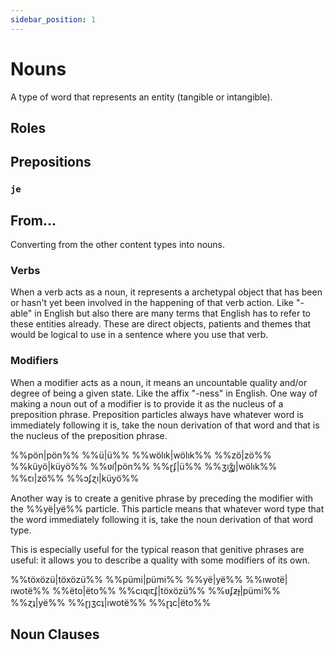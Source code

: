 ```yaml
---
sidebar_position: 1
---
```



# Nouns

A type of word that represents an entity (tangible or intangible).

## Roles

## Prepositions

### `je`

## From...

Converting from the other content types into nouns.

### Verbs

When a verb acts as a noun, it represents a archetypal object that has been or
hasn't yet been involved in the happening of that verb action. Like "-able" in
English but also there are many terms that English has to refer to these
entities already. These are direct objects, patients and themes that would be
logical to use in a sentence where you use that verb.

### Modifiers

When a modifier acts as a noun, it means an uncountable quality and/or degree of
being a given state. Like the affix "-ness" in English. One way of making a noun
out of a modifier is to provide it as the nucleus of a preposition phrase.
Preposition particles always have whatever word is immediately following it is,
take the noun derivation of that word and that is the nucleus of the preposition
phrase.

<Tabs groupId="popöun-zıkto">
  <TabItem value="latin" label="Latin" default>
    %%pön|pön%% %%ü|ü%% %%wölık|wölık%% %%zö|zö%% %%küyö|küyö%%
  </TabItem>
  <TabItem value="onhukızgo" label="ɽ̃ɂʃɔ̄ȷꜿ">
    %%ʋ̃ı|pön%% %%ɽʄ|ü%% %%ʒıʓ̑ȷ|wölık%% %%ꞇı|zö%% %%ɔʄɀı|küyö%%
  </TabItem>
</Tabs>

Another way is to create a genitive phrase by preceding the modifier with the
%%yë|yë%% particle. This particle means that whatever word type that the word
immediately following it is, take the noun derivation of that word type.

This is especially useful for the typical reason that genitive phrases are
useful: it allows you to describe a quality with some modifiers of its own.

<Tabs groupId="popöun-zıkto">
  <TabItem value="latin" label="Latin" default>
    %%töxözü|töxözü%% %%pümi|pümi%% %%yë|yë%% %%ıwotë|ıwotë%% %%ëto|ëto%%
  </TabItem>
  <TabItem value="onhukızgo" label="ɽ̃ɂʃɔ̄ȷꜿ">
    %%cıɋıꞇʄ|töxözü%% %%ʋʄƶɟ|pümi%% %%ɀʇ|yë%% %%ɽȷʒcʇ|ıwotë%% %%ɽʇc|ëto%%
  </TabItem>
</Tabs>

## Noun Clauses